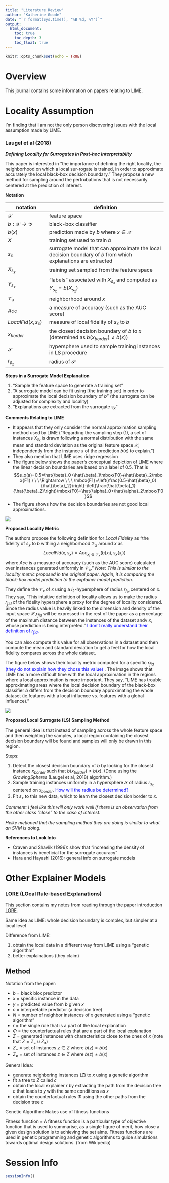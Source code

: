 ```yaml
---
title: "Literature Review"
author: "Katherine Goode"
date: "`r format(Sys.time(), '%B %d, %Y')`"
output:
  html_document:
    toc: true
    toc_depth: 3
    toc_float: true
---
```


```r
knitr::opts_chunk$set(echo = TRUE)
```

# Overview

This journal contains some information on papers relating to LIME.

# Locality Assumption

I'm finding that I am not the only person discovering issues with the local assumption made by LIME.

### Laugel et al (2018)

***Defining Locality for Surrogates in Post-hoc Interpretablity***

This paper is interested in "the importance of defining the right locality, the neighborhood on which a local sur-rogate is trained, in order to approximate accurately the local black-box decision boundary." They propose a new method for sampling around the pertrubations that is not necessarily centered at the prediction of interest.

**Notation** 

| notation | definition | 
| -------- | ---------------------- |
| $\mathcal{X}$ | feature space |
| $b:\mathcal{X}\rightarrow\mathcal{Y}$ | black-box classifier | 
| $b(x)$ | prediction made by $b$ where $x\in\mathcal{X}$ | 
| $X$ | training set used to train $b$ |
| $s_x$ | surrogate model that can approximate the local decision boundary of $b$ from which explanations are extracted | 
| $X_{s_x}$ | training set sampled from the feature space | 
| $Y_{s_x}$ | "labels" associated with $X_{s_x}$ and computed as $Y_{s_x}=b(X_{s_x})$ | 
| $\mathcal{V}_x$ | neighborhood around $x$ | 
| $Acc$ | a measure of accuracy (such as the AUC score) |
| $LocalFid(x, s_x)$ | measure of local fidelity of $s_x$ to $b$ | | $r_{fid}$ | radius of the fidelity hypersphere used when determining the neighborhood $\mathcal{V}_x$ |
| $x_{border}$ | the closest decision boundary of $b$ to $x$ (determined as $b(x_{border})\not=b(x)$) |
| $\mathcal{S}$ | hypersphere used to sample training instances in LS procedure | 
| $r_{s_x}$ | radius of $\mathcal{S}$ |

**Steps in a Surrogate Model Explanation**

1. "Sample the feature space to generate a training set"
2. "A surrogate model can be fit using [the training set] in order to approximate the local decision boundary of $b$" (the surrogate can be adjusted for complexity and locality)
3. "Explanations are extracted from the surrogate $s_x$"

**Comments Relating to LIME**

- It appears that they only consider the normal approximation sampling method used by LIME ("Regarding the sampling step (1), a set of instances $X_{s_x}$ is drawn following a normal distribution with the same mean and standard  deviation  as  the  original  feature  space $\mathcal{X}$, independently from the instance $x$ of the prediction $b(x)$ to explain.")
- They also mention that LIME uses ridge regression
- The figure below shows the paper's conceptual depiction of LIME where the linear decision boundaries are based on a label of 0.5. That is
  $$s_x(a)=0.5=\hat{\beta}_0+\hat{\beta}_1\mbox{F0}+\hat{\beta}_2\mbox{F1} \ \ \ \Rightarrow \ \ \  \mbox{F1}=\left(\frac{0.5-\hat{\beta}_0}{\hat{\beta}_2}\right)-\left(\frac{\hat{\beta}_1}{\hat{\beta}_2}\right)\mbox{F0}=\hat{\alpha}_0+\hat{\alpha}_2\mbox{F0}$$
- The figure shows how the decision boundaries are not good local approximations.

![](../../figures/laugel-lime-concept.png)

**Proposed Locality Metric**

The authors propose the following definition for *Local Fidelity* as "the fidelity of $s_x$ to $b$ withing a neighborhood $\mathcal{V}_x$ around $x$ as
  $$LocalFid(x,s_x)=Acc_{x_i\in\mathcal{V}_x}(b(x_i), s_x(x_i))$$
where $Acc$ is a measure of accuracy (such as the AUC score) calculated over instances generated uniformly in $\mathcal{V}_x$." 
*Note: This is similar to the locality metric proposed in the original paper. Again, it is comparing the black-box model prediction to the explainer model prediction.*

They define the $\mathcal{V}_x$ of $x$ using a $l_2$-hypersphere of radius $r_{f_{id}}$ centered on $x$. They say, "This intuitive definition of locality allows us to make the radius $r_{fid}$ of the fidelity hypersphere a proxy for the degree of locality considered. Since the radius value is heavily linked to the dimension and density of the input space $\mathcal{X}$,$r_{fid}$ will be expressed in the rest of the paper as a percentage of the maximum distance between the instances of the dataset andv $x$, whose prediction is being interpreted." <span style="color:blue"> I don't really understand their definition of $r_{fid}$. </span>

You can also compute this value for all observations in a dataset and then compute the mean and standard deviation to get a feel for how the local fidelity compares across the whole dataset.

The figure below shows their locality metric computed for a specific $r_{fid}$ <span style="color:blue"> (they do not explain how they chose this value) </span>. The image shows that LIME has a more difficult time with the local approximation in the regions where a local approximation is more important. They say, "LIME has trouble approximating areas where the local decision boundary of the black-box classifier $b$ differs from the decision boundary approximating the whole dataset (ie.features with a local influence vs. features with a global influence)."

![](../../figures/laugel-locality-metric.png)

**Proposed Local Surrogate (LS) Sampling Method**

The general idea is that instead of sampling across the whole feature space and then weighting the samples, a local region containing the closest decision boundary will be found and samples will only be drawn in this region.

Steps:

1. Detect the closest decision boundary of $b$ by looking for the closest instance $x_{border}$ such that $b(x_{border})\not=b(x)$. (Done using the *GrowingSpheres* (Laugel et al, 2018) algorithm.)
2. Sample training instances uniformly in a hypersphere $\mathcal{S}$ of radius $r_{s_x}$ centered on $x_{border}$. <span style="color:blue"> How will the radius be determined? </span>
3. Fit $s_x$ to this new data, which to learn the closest decision border to $x$.

*Comment: I feel like this will only work well if there is an observation from the other class "close" to the case of interest.*

*Heike metioned that the sampling method they are doing is similar to what an SVM is doing.*

**References to Look Into**

- Craven and Shavlik (1996): show that "increasing the density of instances is beneficial for the surrogate accuracy"
- Hara and Hayashi (2016): general info on surrogate models

# Other Explainer Models

### LORE (LOcal Rule-based Explanations)

This section contains my notes from reading through the paper introduction [LORE](https://arxiv.org/pdf/1805.10820.pdf). 

Same idea as LIME: whole decision boundary is complex, but simpler at a local level

Difference from LIME:

(1) obtain the local data in a different way from LIME using a "genetic algorithm"
(2) better explainations (they claim)

## Method

Notation from the paper: 

- $b$ = black blox predictor
- $x$ = specific instance in the data
- $y$ = predicted value from $b$ given $x$
- $c$ = interpretable predictor (a decision tree)
- $N$ = number of neighbor instances of $x$ generated using a "genetic algorithm"
- $r$ = the single rule that is a part of the local explanation
- $\Phi$ = the counterfactual rules that are a part of the local explanation
- $Z$ = generated instances with characteristics close to the ones of $x$ (note that $Z=Z_{=}\cup Z_{\not=}$)
- $Z_=$ = set of instances $z\in Z$ where $b(z)=b(x)$ 
- $Z_{\not=}$ =  set of instances $z\in Z$ where $b(z)\not=b(x)$ 

General Idea:

- generate neighboring instances ($Z$) to $x$ using a genetic algorithm
- fit a tree to $Z$ called $c$
- obtain the local explainer $r$ by extracting the path from the decision tree $c$ that leads to $y$ with the same conditions as $x$
- obtain the counterfactual rules $\Phi$ using the other paths from the decision tree $c$

Genetic Algorithm: Makes use of fitness functions

Fitness function = A fitness function is a particular type of objective function that is used to summarise, as a single figure of merit, how close a given design solution is to achieving the set aims. Fitness functions are used in genetic programming and genetic algorithms to guide simulations towards optimal design solutions. (from Wikipedia)

# Session Info

```r
sessionInfo()
```
